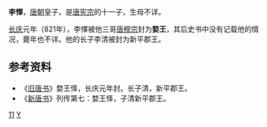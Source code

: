 '''李懌'''，[[唐朝|唐朝]]皇子，是[[唐宪宗|唐宪宗]]的十一子，生母不详。

[[长庆|长庆]]元年（821年），李懌被他三哥[[唐穆宗|唐穆宗]]封为'''婺王'''，其后史书中没有记载他的情况，薨年也不详。他的长子李清被封为新平郡王。
　　
==参考资料==
*《[[旧唐书|旧唐书]]》婺王怿，长庆元年封。长子清，新平郡王。
*《[[新唐书|新唐书]]》列传第七：婺王怿，子清新平郡王。

[[Category:唐宪宗皇子|11]]
[[Category:李姓|Y]]
